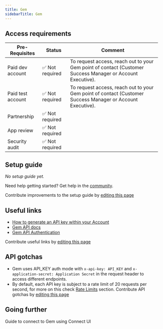 ```yaml
---
title: Gem
sidebarTitle: Gem
---
```



<Overview />
<PreBuiltTooling />
<PreBuiltUseCases />

## Access requirements
| Pre-Requisites | Status | Comment|
| - | - | - |
| Paid dev account | ✅ Not required | To request access, reach out to your Gem point of contact (Customer Success Manager or Account Executive).  | 
| Paid test account | ✅ Not required | To request access, reach out to your Gem point of contact (Customer Success Manager or Account Executive).  |
| Partnership | ✅ Not required | |
| App review | ✅ Not required |  |
| Security audit | ✅ Not required | |


## Setup guide

_No setup guide yet._

<Tip>Need help getting started? Get help in the [community](https://nango.dev/slack).</Tip>

<Note>Contribute improvements to the setup guide by [editing this page](https://github.com/nangohq/nango/tree/master/docs/integrations/all/gem.mdx)</Note>


## Useful links

-   [How to generate an API key within your Account](https://support.gem.com/hc/en-us/articles/5352576189591-Gem-s-API)
-   [Gem API docs](https://api.gem.com/v0/reference)
-   [Gem API Authentication](https://api.gem.com/v0/reference#section/Authentication)

<Note>Contribute useful links by [editing this page](https://github.com/nangohq/nango/tree/master/docs/integrations/all/gem.mdx)</Note>

## API gotchas

- Gem uses API_KEY auth mode with `x-api-key: API_KEY` and `x-application-secret: Application Secret` in the request header to access different endpoints.
- By default, each API key is subject to a rate limit of 20 requests per second, for more on this check [Rate Limits](https://api.gem.com/v0/reference#section/Rate-Limits) section.
<Note>Contribute API gotchas by [editing this page](https://github.com/nangohq/nango/tree/master/docs/integrations/all/gem.mdx)</Note>


## Going further

<Card title="Connect to Gem" icon="link" href="/integrations/all/gem/connect" horizontal>
  Guide to connect to Gem using Connect UI
</Card>
